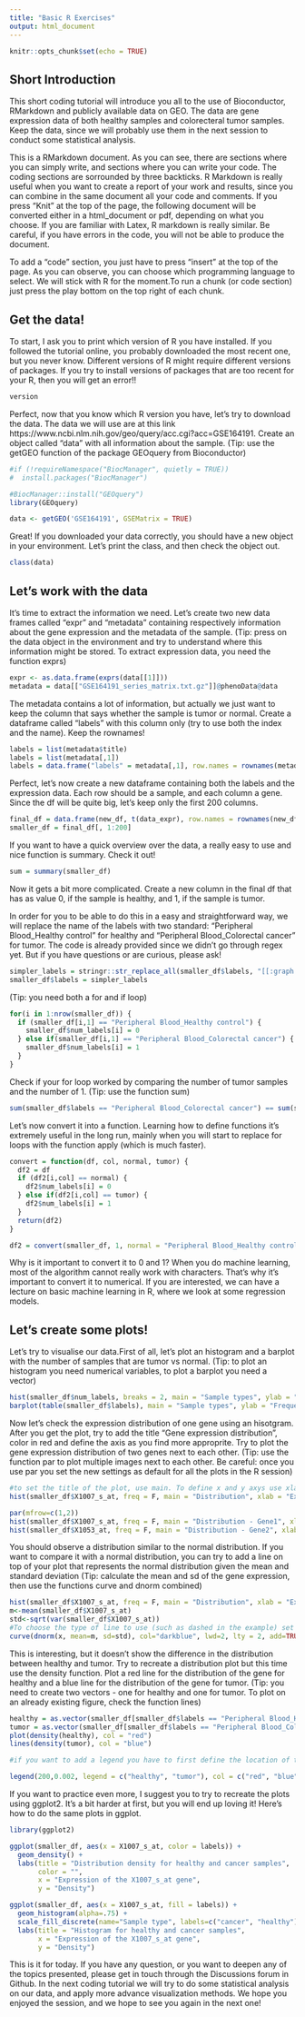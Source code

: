 ```yaml
---
title: "Basic R Exercises"
output: html_document
---
```


```r
knitr::opts_chunk$set(echo = TRUE)
```

## Short Introduction

This short coding tutorial will introduce you all to the use of Bioconductor, RMarkdown and publicly available data on GEO. The data are gene expression data of both healthy samples and colorecteral tumor samples. Keep the data, since we will probably use them in the next session to conduct some statistical analysis. 

This is a RMarkdown document. As you can see, there are sections where you can simply write, and sections where you can write your code. The coding sections are sorrounded by three backticks. R Markdown is really useful when you want to create a report of your work and results, since you can combine in the same document all your code and comments. If you press "Knit" at the top of the page, the following document will be converted either in a html_document or pdf, depending on what you choose. If you are familiar with Latex, R markdown is really similar. Be careful, if you have errors in the code, you will not be able to produce the document. 

To add a "code" section, you just have to press "insert" at the top of the page. As you can observe, you can choose which programming language to select. We will stick with R for the moment.To run a chunk (or code section) just press the play bottom on the top right of each chunk. 

## Get the data!

To start, I ask you to print which version of R you have installed. If you followed the tutorial online, you probably downloaded the most recent one, but you never know. Different versions of R might require different versions of packages. If you try to install versions of packages that are too recent for your R, then you will get an error!! 

```r
version
```

Perfect, now that you know which R version you have, let's try to download the data. 
The data we will use are at this link https://www.ncbi.nlm.nih.gov/geo/query/acc.cgi?acc=GSE164191. 
Create an object called "data" with all information about the sample. 
(Tip: use the getGEO function of the package GEOquery from Bioconductor)

```r
#if (!requireNamespace("BiocManager", quietly = TRUE))
#  install.packages("BiocManager")

#BiocManager::install("GEOquery")
library(GEOquery)

data <- getGEO('GSE164191', GSEMatrix = TRUE)
```

Great! If you downloaded your data correctly, you should have a new object in your environment. Let's print the class, and then check the object out.
```r
class(data)
```

## Let's work with the data

It's time to extract the information we need. Let's create two new data frames called "expr" and "metadata" containing respectively information about the gene expression and the metadata of the sample. 
(Tip: press on the data object in the environment and try to understand where this information might be stored. To extract expression data, you need the function exprs)

```r
expr <- as.data.frame(exprs(data[[1]]))
metadata = data[["GSE164191_series_matrix.txt.gz"]]@phenoData@data
```

The metadata contains a lot of information, but actually we just want to keep the column that says whether the sample is tumor or normal. Create a dataframe called "labels" with this column only (try to use both the index and the name). Keep the rownames!

```r
labels = list(metadata$title)
labels = list(metadata[,1])
labels = data.frame("labels" = metadata[,1], row.names = rownames(metadata))
```

Perfect, let's now create a new dataframe containing both the labels and the expression data. Each row should be a sample, and each column a gene. Since the df will be quite big, let's keep only the first 200 columns. 

```r
final_df = data.frame(new_df, t(data_expr), row.names = rownames(new_df))
smaller_df = final_df[, 1:200]
```

If you want to have a quick overview over the data, a really easy to use and nice function is summary. Check it out!
```r
sum = summary(smaller_df)
```


Now it gets a bit more complicated. Create a new column in the final df that has as value 0, if the sample is healthy, and 1, if the sample is tumor. 

In order for you to be able to do this in a easy and straightforward way, we will replace the name of the labels with two standard: "Peripheral Blood_Healthy control" for healthy and "Peripheral Blood_Colorectal cancer" for tumor. The code is already provided since we didn't go through regex yet. But if you have questions or are curious, please ask!

```r
simpler_labels = stringr::str_replace_all(smaller_df$labels, "[[:graph:]]+: ", "")
smaller_df$labels = simpler_labels
```

(Tip: you need both a for and if loop)

```r
for(i in 1:nrow(smaller_df)) {
  if (smaller_df[i,1] == "Peripheral Blood_Healthy control") {
    smaller_df$num_labels[i] = 0
  } else if(smaller_df[i,1] == "Peripheral Blood_Colorectal cancer") {
    smaller_df$num_labels[i] = 1
  }
}
```
Check if your for loop worked by comparing the number of tumor samples and the number of 1.
(Tip: use the function sum)

```r
sum(smaller_df$labels == "Peripheral Blood_Colorectal cancer") == sum(smaller_df$num_labels)
```

Let's now convert it into a function. Learning how to define functions it's extremely useful in the long run, mainly when you will start to replace for loops with the function apply (which is much faster). 

```r
convert = function(df, col, normal, tumor) {
  df2 = df
  if (df2[i,col] == normal) {
    df2$num_labels[i] = 0
  } else if(df2[i,col] == tumor) {
    df2$num_labels[i] = 1
  }
  return(df2)
}

df2 = convert(smaller_df, 1, normal = "Peripheral Blood_Healthy control", tumor = "Peripheral Blood_Colorectal cancer" )
```

Why is it important to convert it to 0 and 1? When you do machine learning, most of the algorithm cannot really work with characters. That's why it's important to convert it to numerical. If you are interested, we can have a lecture on basic machine learning in R, where we look at some regression models.

## Let's create some plots!

Let's try to visualise our data.First of all, let's plot an histogram and a barplot with the number of samples that are tumor vs normal. 
(Tip: to plot an histogram you need numerical variables, to plot a barplot you need a vector)

```r
hist(smaller_df$num_labels, breaks = 2, main = "Sample types", ylab = "Frequency", col = c("red", "yellow"))
barplot(table(smaller_df$labels), main = "Sample types", ylab = "Frequency", col = c("red", "yellow"))
```

Now let's check the expression distribution of one gene using an hisotgram. 
After you get the plot, try to add the title "Gene expression distribution", color in red and define the axis as you find more approprite. Try to plot the gene expression distribution of two genes next to each other. 
(Tip: use the function par to plot multiple images next to each other. Be careful: once you use par you set the new settings as default for all the plots in the R session)

```r
#to set the title of the plot, use main. To define x and y axys use xlab and ylab. To change the color use col. To specify the number of bins of the histogram use breaks. 
hist(smaller_df$X1007_s_at, freq = F, main = "Distribution", xlab = "Expression", ylab = "Density", col = "red", breaks = 150)

par(mfrow=c(1,2))
hist(smaller_df$X1007_s_at, freq = F, main = "Distribution - Gene1", xlab = "Expression", ylab = "Density",)
hist(smaller_df$X1053_at, freq = F, main = "Distribution - Gene2", xlab = "Expression", ylab = "Density",)
```

You should observe a distribution similar to the normal distribution. If you want to compare it with a normal distribution, you can try to add a line on top of your plot that represents the normal distribution given the mean and standard deviation
(Tip: calculate the mean and sd of the gene expression, then use the functions curve and dnorm combined)

```r
hist(smaller_df$X1007_s_at, freq = F, main = "Distribution", xlab = "Expression", ylab = "Density",)
m<-mean(smaller_df$X1007_s_at)
std<-sqrt(var(smaller_df$X1007_s_at))
#To choose the type of line to use (such as dashed in the example) set lty. To change the thickness of the line use lwd. 
curve(dnorm(x, mean=m, sd=std), col="darkblue", lwd=2, lty = 2, add=TRUE)
```

This is interesting, but it doesn't show the difference in the distribution between healthy and tumor. Try to recreate a distribution plot but this time use the density function. Plot a red line for the distribution of the gene for healthy and a blue line for the distribution of the gene for tumor. 
(Tip: you need to create two vectors - one for healthy and one for tumor. To plot on an already existing figure, check the function lines)


```r
healthy = as.vector(smaller_df[smaller_df$labels == "Peripheral Blood_Healthy control", "X1007_s_at"])
tumor = as.vector(smaller_df[smaller_df$labels == "Peripheral Blood_Colorectal cancer", "X1007_s_at"])
plot(density(healthy), col = "red")
lines(density(tumor), col = "blue")

#if you want to add a legend you have to first define the location of the legend in the plot, then define the names to put in the legen, the color of the lines per each name, and then which type of lines they are associated to. In this case we use 1:1 because both lines are solid lined. If they were dashed lines, we would use 2. 

legend(200,0.002, legend = c("healthy", "tumor"), col = c("red", "blue"), lty=1:1)

```

If you want to practice even more, I suggest you to try to recreate the plots using ggplot2. It's a bit harder at first, but you will end up loving it! Here's how to do the same plots in ggplot.

```r
library(ggplot2)

ggplot(smaller_df, aes(x = X1007_s_at, color = labels)) + 
  geom_density() + 
  labs(title = "Distribution density for healthy and cancer samples",
       color = "",
       x = "Expression of the X1007_s_at gene",
       y = "Density")

```

```r
ggplot(smaller_df, aes(x = X1007_s_at, fill = labels)) + 
  geom_histogram(alpha=.75) + 
  scale_fill_discrete(name="Sample type", labels=c("cancer", "healthy")) + 
  labs(title = "Histogram for healthy and cancer samples",
       x = "Expression of the X1007_s_at gene",
       y = "Density")
```

This is it for today. If you have any question, or you want to deepen any of the topics presented, please get in touch through the Discussions forum in Github.
In the next coding tutorial we will try to do some statistical analysis on our data, and apply more advance visualization methods. We hope you enjoyed the session, and we hope to see you again in the next one!
